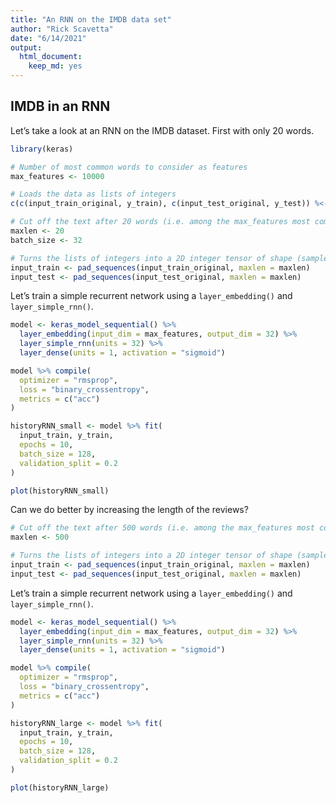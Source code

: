 ```yaml
---
title: "An RNN on the IMDB data set"
author: "Rick Scavetta"
date: "6/14/2021"
output: 
  html_document: 
    keep_md: yes
---
```


## IMDB in an RNN

Let's take a look at an RNN on the IMDB dataset. First with only 20 words.

```r

library(keras)

# Number of most common words to consider as features
max_features <- 10000

# Loads the data as lists of integers
c(c(input_train_original, y_train), c(input_test_original, y_test)) %<-% dataset_imdb(num_words = max_features)

# Cut off the text after 20 words (i.e. among the max_features most common words)
maxlen <- 20
batch_size <- 32

# Turns the lists of integers into a 2D integer tensor of shape (samples, maxlen)
input_train <- pad_sequences(input_train_original, maxlen = maxlen)
input_test <- pad_sequences(input_test_original, maxlen = maxlen)
```

Let's train a simple recurrent network using a `layer_embedding()` and `layer_simple_rnn()`.

```r
model <- keras_model_sequential() %>%
  layer_embedding(input_dim = max_features, output_dim = 32) %>%
  layer_simple_rnn(units = 32) %>%
  layer_dense(units = 1, activation = "sigmoid")

model %>% compile(
  optimizer = "rmsprop",
  loss = "binary_crossentropy",
  metrics = c("acc")
)

historyRNN_small <- model %>% fit(
  input_train, y_train,
  epochs = 10,
  batch_size = 128,
  validation_split = 0.2
)
```


```r
plot(historyRNN_small)
```

Can we do better by increasing the length of the reviews?

```r

# Cut off the text after 500 words (i.e. among the max_features most common words)
maxlen <- 500

# Turns the lists of integers into a 2D integer tensor of shape (samples, maxlen)
input_train <- pad_sequences(input_train_original, maxlen = maxlen)
input_test <- pad_sequences(input_test_original, maxlen = maxlen)
```

Let's train a simple recurrent network using a `layer_embedding()` and `layer_simple_rnn()`.

```r
model <- keras_model_sequential() %>%
  layer_embedding(input_dim = max_features, output_dim = 32) %>%
  layer_simple_rnn(units = 32) %>%
  layer_dense(units = 1, activation = "sigmoid")

model %>% compile(
  optimizer = "rmsprop",
  loss = "binary_crossentropy",
  metrics = c("acc")
)

historyRNN_large <- model %>% fit(
  input_train, y_train,
  epochs = 10,
  batch_size = 128,
  validation_split = 0.2
)
```

```r
plot(historyRNN_large)
```
